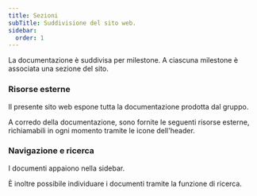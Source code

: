 ```yaml
---
title: Sezioni
subTitle: Suddivisione del sito web.
sidebar:
  order: 1
---
```



La documentazione è suddivisa per milestone. A ciascuna milestone è associata una sezione del sito.

<CardGrid>
	<LinkCard
		title="Documenti RTB"
		subTitle="Requirements and Technology Baseline"
		href="/rtb/introduzione/"
		/>
	<LinkCard
		title="Documenti PB"
		subTitle="Product Baseline"
		href="/pb/introduzione/"
		/>
</CardGrid>

### Risorse esterne

Il presente sito web espone tutta la documentazione prodotta dal gruppo.

A corredo della documentazione, sono fornite le seguenti risorse esterne, richiamabili in ogni momento tramite le icone dell'header.

<CardGrid>
	<LinkCard
		title="Repository GitHub"
		subTitle="Requirements and Technology Baseline"
		href="https://github.com/Error-418-SWE/Documenti/tree/main"
		target="_blank"
		/>
	<LinkCard
		title="Dashboard Grafana"
		subTitle="Requirements and Technology Baseline"
		href="https://error418swe.grafana.net/public-dashboards/9392efccc5a5427c850fc9ec81df7dff"
		target="_blank"
		/>
</CardGrid>

### Navigazione e ricerca

I documenti appaiono nella sidebar.

È inoltre possibile individuare i documenti tramite la funzione di ricerca.